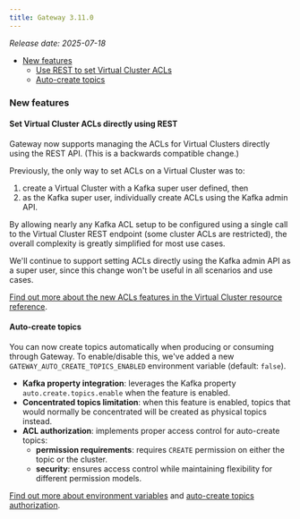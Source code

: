 ```yaml
---
title: Gateway 3.11.0
---
```


*Release date: 2025-07-18*

- [New features](#new-features)
  - [Use REST to set Virtual Cluster ACLs](#set-virtual-cluster-acls-directly-using-rest)
  - [Auto-create topics](#auto-create-topics)

### New features

#### Set Virtual Cluster ACLs directly using REST

Gateway now supports managing the ACLs for Virtual Clusters directly using the REST API. (This is a backwards compatible change.)

Previously, the only way to set ACLs on a Virtual Cluster was to:

1. create a Virtual Cluster with a Kafka super user defined, then
1. as the Kafka super user, individually create ACLs using the Kafka admin API.

By allowing nearly any Kafka ACL setup to be configured using a single call to the Virtual Cluster REST endpoint (some cluster ACLs are restricted), the overall complexity is greatly simplified for most use cases.

We'll continue to support setting ACLs directly using the Kafka admin API as a super user, since this change won't be useful in all scenarios and use cases.

[Find out more about the new ACLs features in the Virtual Cluster resource reference](/gateway/reference/resources-reference/#virtual-cluster-acls).

#### Auto-create topics

You can now create topics automatically when producing or consuming through Gateway. To enable/disable this, we've added a new `GATEWAY_AUTO_CREATE_TOPICS_ENABLED` environment variable (default: `false`).

- **Kafka property integration**: leverages the Kafka property `auto.create.topics.enable` when the feature is enabled.
- **Concentrated topics limitation**: when this feature is enabled, topics that would normally be concentrated will be created as physical topics instead.
- **ACL authorization**: implements proper access control for auto-create topics:
  - **permission requirements**: requires `CREATE` permission on either the topic or the cluster.
  - **security**: ensures access control while maintaining flexibility for different permission models.

[Find out more about environment variables](/gateway/configuration/env-variables#connect-from-clients-to-gateway) and [auto-create topics authorization](/gateway/how-to/manage-service-accounts-and-acls#auto-create-topics-authorization).
